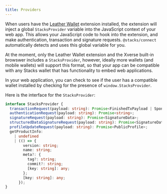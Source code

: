 ```yaml
---
title: Providers
---
```


When users have the [Leather Wallet](https://leather.io/install-desktop) extension installed, the extension will inject a global `StacksProvider` variable into the JavaScript context of your web app. This allows your JavaScript code to hook into the extension, and make authentication, transaction and signature requests. `@stacks/connect` automatically detects and uses this global variable for you.

At the moment, only the Leather Wallet extension and the Xverse built-in browswer includes a `StacksProvider`, however, ideally more wallets (and mobile wallets) will support this format, so that your app can be compatible with any Stacks wallet that has functionality to embed web applications.

In your web application, you can check to see if the user has a compatible wallet installed by checking for the presence of `window.StacksProvider`.

Here is the interface for the `StacksProvider`:

```ts
interface StacksProvider {
  transactionRequest(payload: string): Promise<FinishedTxPayload | SponsoredFinishedTxPayload>;
  authenticationRequest(payload: string): Promise<string>;
  signatureRequest(payload: string): Promise<SignatureData>;
  structuredDataSignatureRequest(payload: string): Promise<SignatureData>;
  profileUpdateRequest(payload: string): Promise<PublicProfile>;
  getProductInfo:
    | undefined
    | (() => {
        version: string;
        name: string;
        meta?: {
          tag?: string;
          commit?: string;
          [key: string]: any;
        };
        [key: string]: any;
      });
}
```